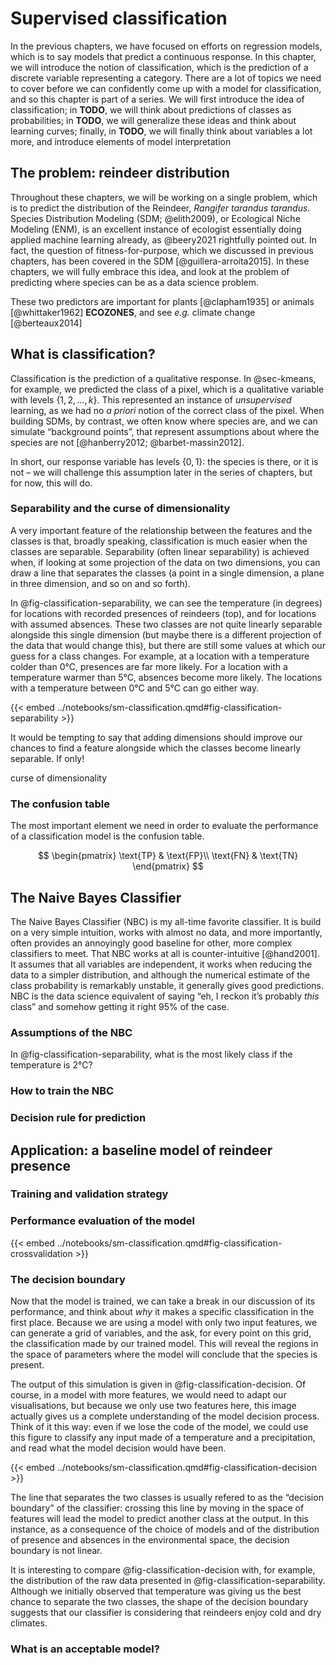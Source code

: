 # Supervised classification

In the previous chapters, we have focused on efforts on regression models, which is to say models that predict a continuous response. In this chapter, we will introduce the notion of classification, which is the prediction of a discrete variable representing a category. There are a lot of topics we need to cover before we can confidently come up with a model for classification, and so this chapter is part of a series. We will first introduce the idea of classification; in **TODO**, we will think about predictions of classes as probabilities; in **TODO**, we will generalize these ideas and think about learning curves; finally, in **TODO**, we will finally think about variables a lot more, and introduce elements of model interpretation

## The problem: reindeer distribution

Throughout these chapters, we will be working on a single problem, which is to predict the distribution of the Reindeer, *Rangifer tarandus tarandus*. Species Distribution Modeling (SDM; @elith2009), or Ecological Niche Modeling (ENM), is an excellent instance of ecologist essentially doing applied machine learning already, as @beery2021 rightfully pointed out. In fact, the question of fitness-for-purpose, which we discussed in previous chapters, has been covered in the SDM [@guillera-arroita2015]. In these chapters, we will fully embrace this idea, and look at the problem of predicting where species can be as a data science problem.

These two predictors are important for plants [@clapham1935] or animals [@whittaker1962] **ECOZONES**, and see *e.g.* climate change [@berteaux2014]

## What is classification?

Classification is the prediction of a qualitative response. In @sec-kmeans, for example, we predicted the class of a pixel, which is a qualitative variable with levels $\{1, 2, \dots, k\}$. This represented an instance of *unsupervised* learning, as we had no *a priori* notion of the correct class of the pixel. When building SDMs, by contrast, we often know where species are, and we can simulate "background points", that represent assumptions about where the species are not [@hanberry2012; @barbet-massin2012].

In short, our response variable has levels $\{0, 1\}$: the species is there, or it is not -- we will challenge this assumption later in the series of chapters, but for now, this will do.

### Separability and the curse of dimensionality

A very important feature of the relationship between the features and the classes is that, broadly speaking, classification is much easier when the classes are separable. Separability (often linear separability) is achieved when, if looking at some projection of the data on two dimensions, you can draw a line that separates the classes (a point in a single dimension, a plane in three dimension, and so on and so forth).

In @fig-classification-separability, we can see the temperature (in degrees) for locations with recorded presences of reindeers (top), and for locations with assumed absences. These two classes are not quite linearly separable alongside this single dimension (but maybe there is a different projection of the data that would change this), but there are still some values at which our guess for a class changes. For example, at a location with a temperature colder than 0°C, presences are far more likely. For a location with a temperature warmer than 5°C, absences become more likely. The locations with a temperature between 0°C and 5°C can go either way.

{{< embed ../notebooks/sm-classification.qmd#fig-classification-separability >}}

It would be tempting to say that adding dimensions should improve our chances to find a feature alongside which the classes become linearly separable. If only!

curse of dimensionality

### The confusion table

The most important element we need in order to evaluate the performance of a classification model is the confusion table.

$$
\begin{pmatrix}
\text{TP} & \text{FP}\\
\text{FN} & \text{TN} 
\end{pmatrix}
$$

## The Naive Bayes Classifier

The Naive Bayes Classifier (NBC) is my all-time favorite classifier. It is build on a very simple intuition, works with almost no data, and more importantly, often provides an annoyingly good baseline for other, more complex classifiers to meet. That NBC works at all is counter-intuitive [@hand2001]. It assumes that all variables are independent, it works when reducing the data to a simpler distribution, and although the numerical estimate of the class probability is remarkably unstable, it generally gives good predictions. NBC is the data science equivalent of saying "eh, I reckon it's probably *this* class" and somehow getting it right 95% of the case.

### Assumptions of the NBC

In @fig-classification-separability, what is the most likely class if the temperature is 2°C?

### How to train the NBC

### Decision rule for prediction

## Application: a baseline model of reindeer presence

### Training and validation strategy


### Performance evaluation of the model

{{< embed ../notebooks/sm-classification.qmd#fig-classification-crossvalidation >}}

### The decision boundary

Now that the model is trained, we can take a break in our discussion of its performance, and think about *why* it makes a specific classification in the first place. Because we are using a model with only two input features, we can generate a grid of variables, and the ask, for every point on this grid, the classification made by our trained model. This will reveal the regions in the space of parameters where the model will conclude that the species is present.

The output of this simulation is given in @fig-classification-decision. Of course, in a model with more features, we would need to adapt our visualisations, but because we only use two features here, this image actually gives us a complete understanding of the model decision process. Think of it this way: even if we lose the code of the model, we could use this figure to classify any input made of a temperature and a precipitation, and read what the model decision would have been.

{{< embed ../notebooks/sm-classification.qmd#fig-classification-decision >}}

The line that separates the two classes is usually refered to as the "decision boundary" of the classifier: crossing this line by moving in the space of features will lead the model to predict another class at the output. In this instance, as a consequence of the choice of models and of the distribution of presence and absences in the environmental space, the decision boundary is not linear.

It is interesting to compare @fig-classification-decision with, for example, the distribution of the raw data presented in @fig-classification-separability. Although we initially observed that temperature was giving us the best chance to separate the two classes, the shape of the decision boundary suggests that our classifier is considering that reindeers enjoy cold and dry climates.

### What is an acceptable model?
